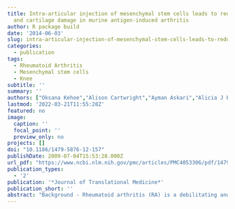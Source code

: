 ```yaml
---
title: Intra-articular injection of mesenchymal stem cells leads to reduced inflammation
  and cartilage damage in murine antigen-induced arthritis
author: R package build
date: '2014-06-03'
slug: intra-articular-injection-of-mesenchymal-stem-cells-leads-to-reduced-inflammation-and-cartilage-damage-in-murine-antigen-induced-arthritis
categories:
  - publication
tags:
  - Rheumatoid Arthritis
  - Mesenchymal stem cells
  - Knee
subtitle: ''
summary: ''
authors: ["Oksana Kehoe","Alison Cartwright","Ayman Askari","Alicia J El Haj","Jim Middleton"]
lastmod: '2022-03-21T11:55:28Z'
featured: no
image:
  caption: ''
  focal_point: ''
  preview_only: no
projects: []
doi: "10.1186/1479-5876-12-157"
publishDate: 2009-07-04T15:53:28.000Z
url_pdf: "https://www.ncbi.nlm.nih.gov/pmc/articles/PMC4053306/pdf/1479-5876-12-157.pdf"
publication_types:
  - '2'
publication: '*Journal of Translational Medicine*'
publication_short: ''
abstract: "Background - Rheumatoid arthritis (RA) is a debilitating and painful disease leading to increased morbidity and mortality and novel therapeutic approaches are needed. The purpose of this study was to elucidate if mesenchymal stem cells (MSCs) injected in the joints of mice with arthritis are therapeutic, reducing joint swelling and cartilage destruction. <br> <br> Methods - Murine mesenchymal stem cells (mMSCs) were isolated from bone marrow of C57Bl/6 mice and expanded in culture. Cells were tested for immunophenotype and their ability to form colonies and to differentiate into chondrocytes, osteocytes and adipocytes. Antigen-induced arthritis (AIA) was induced by intra-articular injection of methylated bovine serum albumin into the knee joints of preimmunized C57Bl/6 mice. After one day, when peak swelling occurs, 500,000 mMSCs labelled with red fluorescent cell tracker CM-DiI were injected intra-articularly in the right knee joint. Left knee joints were treated as controls by receiving PBS injections. Differences between groups were calculated by Mann Whitney U test or unpaired t tests using GraphPad Prism software version 5. <br> <br> Results - Knee joint diameter (swelling) was measured as a clinical indication of joint inflammation and this parameter was significantly less in MSC-treated mice compared to control-treated animals 48 hours after arthritis induction. This difference continued for ~7 days. CM-DiI-labelled MSCs were clearly visualised in the lining and sublining layers of synovium, in the region of the patella and femoral and tibial surfaces. By day 3, parameters indicative of disease severity, including cartilage depletion, inflammatory exudate and arthritic index were shown to be significantly reduced in MSC-treated animals. This difference continued for 7 days and was further confirmed by histological analysis. The serum concentration of tumour necrosis factor α was significantly decreased following MSC administration. <br> <br> Conclusions - Our results reveal that MSCs injected in the joints of mice with AIA are therapeutic, reducing inflammation, joint swelling and cartilage destruction. These cells also integrate into the synovium in AIA."
---
```

